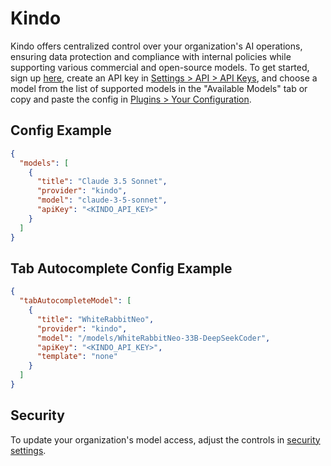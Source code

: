 
# Kindo

Kindo offers centralized control over your organization's AI operations, ensuring data protection and compliance with internal policies while supporting various commercial and open-source models. To get started, sign up [here](https://app.kindo.ai/), create an API key in [Settings > API > API Keys](https://app.kindo.ai/settings/api), and choose a model from the list of supported models in the "Available Models" tab or copy and paste the config in [Plugins > Your Configuration](https://app.kindo.ai/plugins).

## Config Example

```json title="config.json (Deprecated)"
{
  "models": [
    {
      "title": "Claude 3.5 Sonnet",
      "provider": "kindo",
      "model": "claude-3-5-sonnet",
      "apiKey": "<KINDO_API_KEY>"
    }
  ]
}
```

## Tab Autocomplete Config Example

```json title="config.json (Deprecated)"
{
  "tabAutocompleteModel": [
    {
      "title": "WhiteRabbitNeo",
      "provider": "kindo",
      "model": "/models/WhiteRabbitNeo-33B-DeepSeekCoder",
      "apiKey": "<KINDO_API_KEY>",
      "template": "none"
    }
  ]
}
```

## Security

To update your organization's model access, adjust the controls in [security settings](https://app.kindo.ai/security-settings).
